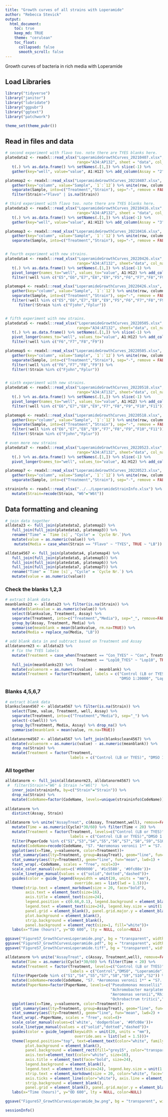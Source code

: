 ```yaml
---
title: "Growth curves of all strains with Loperamide"
author: "Rebecca Stevick"
output:
  html_document:
    toc: true
    keep_md: TRUE
    theme: "cerulean"
    toc_float:
      collapsed: false
      smooth_scroll: false
---
```


Growth curves of bacteria in rich media with Loperamide


## Load Libraries

```r

library("tidyverse")
library("janitor")
library("lubridate")
library("ggpubr")
library("ggtext")
library("patchwork")

theme_set(theme_pubr())
```


## Read in files and data

```r

# second experiment with flavo too. note there are TYES blanks here.
platedata2 <- readxl::read_xlsx("LoperamideGrowthCurves_20210407.xlsx", 
                                range="A34:AP132", sheet = "data", col_names = FALSE) %>% 
   t(.) %>% as.data.frame() %>% setNames(.[1,]) %>% slice(-1) %>% 
   gather(key="well", value="value", A1:H12) %>% add_column(Assay = "2")

platemap2 <- readxl::read_xlsx("LoperamideGrowthCurves_20210407.xlsx", sheet = "map") %>% 
   gather(key="column", value="Sample", `1`:`12`) %>% unite(row, column, col="well", sep="") %>% 
   separate(Sample, into=c("Treatment","Strain"), sep="-", remove = FALSE) %>% drop_na(Treatment) %>% 
   filter(Strain!="Flavo" | is.na(Strain))

# third experiment with flavo too. note there are TYES blanks here.
platedata3 <- readxl::read_xlsx("LoperamideGrowthCurves_20210416.xlsx", 
                                range="A34:AP132", sheet = "data", col_names = FALSE) %>% 
   t(.) %>% as.data.frame() %>% setNames(.[1,]) %>% slice(-1) %>% 
   gather(key="well", value="value", A1:H12) %>% add_column(Assay = "3")

platemap3 <- readxl::read_xlsx("LoperamideGrowthCurves_20210416.xlsx", sheet = "map") %>% 
   gather(key="column", value="Sample", `1`:`12`) %>% unite(row, column, col="well", sep="") %>% 
   separate(Sample, into=c("Treatment","Strain"), sep="-", remove = FALSE) %>% drop_na(Treatment)


# fourth experiment with new strains.
platedata4 <- readxl::read_xlsx("LoperamideGrowthCurves_20220426.xlsx", 
                                range="A34:AT132", sheet="data", col_names = FALSE) %>% 
   t(.) %>% as.data.frame() %>% setNames(.[1,]) %>% slice(-1) %>% 
   pivot_longer(names_to="well", values_to="value", A1:H12) %>% add_column(Assay = "4") %>% 
   filter(!well %in% c("E5","E6","E7","E8","E9","F5","F6","F7","F8","F9"))

platemap4 <- readxl::read_xlsx("LoperamideGrowthCurves_20220426.xlsx", sheet = "map") %>% 
   gather(key="column", value="Sample", `1`:`12`) %>% unite(row, column, col="well", sep="") %>% 
   separate(Sample, into=c("Treatment","Strain"), sep="-", remove = FALSE) %>% drop_na(Treatment) %>% 
   filter(!well %in% c("E5","E6","E7","E8","E9","F5","F6","F7","F8","F9")) %>% 
      filter(!Strain %in% c("Fjohn","Fplur"))


# fifth experiment with new strains.
platedata5 <- readxl::read_xlsx("LoperamideGrowthCurves_20220505.xlsx", 
                                range="A34:AT132", sheet="data", col_names = FALSE) %>% 
   t(.) %>% as.data.frame() %>% setNames(.[1,]) %>% slice(-1) %>% 
   pivot_longer(names_to="well", values_to="value", A1:H12) %>% add_column(Assay = "5") %>% 
   filter(!well %in% c("F6","F7","F8","F9"))

platemap5 <- readxl::read_xlsx("LoperamideGrowthCurves_20220505.xlsx", sheet = "map") %>% 
   gather(key="column", value="Sample", `1`:`12`) %>% unite(row, column, col="well", sep="") %>% 
   separate(Sample, into=c("Treatment","Strain"), sep="-", remove = FALSE) %>% drop_na(Treatment) %>% 
   filter(!well %in% c("F6","F7","F8","F9")) %>% 
   filter(!Strain %in% c("Fjohn","Fplur"))


# sixth experiment with new strains.
platedata6 <- readxl::read_xlsx("LoperamideGrowthCurves_20220518.xlsx", 
                                range="A34:AT132", sheet="data", col_names = FALSE) %>% 
   t(.) %>% as.data.frame() %>% setNames(.[1,]) %>% slice(-1) %>% 
   pivot_longer(names_to="well", values_to="value", A1:H12) %>% add_column(Assay = "6") %>% 
   filter(!well %in% c("E6","E7","E8","E9","F7","F8","F9","F10","F11"))

platemap6 <- readxl::read_xlsx("LoperamideGrowthCurves_20220518.xlsx", sheet = "map") %>% 
   gather(key="column", value="Sample", `1`:`12`) %>% unite(row, column, col="well", sep="") %>% 
   separate(Sample, into=c("Treatment","Strain"), sep="-", remove = FALSE) %>% drop_na(Treatment) %>% 
   filter(!well %in% c("E6","E7","E8","E9","F7","F8","F9","F10","F11")) %>% 
   filter(!Strain %in% c("Fjohn","Fplur"))

# even more new strains
platedata7 <- readxl::read_xlsx("LoperamideGrowthCurves_20220523.xlsx", 
                                range="A34:AT132", sheet="data", col_names = FALSE) %>% 
   t(.) %>% as.data.frame() %>% setNames(.[1,]) %>% slice(-1) %>% 
   pivot_longer(names_to="well", values_to="value", A1:H12) %>% add_column(Assay = "7")

platemap7 <- readxl::read_xlsx("LoperamideGrowthCurves_20220523.xlsx", sheet = "map") %>% 
   gather(key="column", value="Sample", `1`:`12`) %>% unite(row, column, col="well", sep="") %>% 
   separate(Sample, into=c("Treatment","Strain"), sep="-", remove = FALSE) %>% drop_na(Treatment)

straininfo <- readxl::read_xlsx("../../LoperamideStrainInfo.xlsx") %>% 
   mutate(Strain=recode(Strain, "W6"="W6t"))

```


## Data formatting and cleaning

```r
# join data together
alldata23 <- full_join(platedata2, platemap2) %>% 
   full_join(full_join(platedata3, platemap3)) %>% 
   rename("Time" = `Time [s]`, "Cycle" = `Cycle Nr.`)%>% 
   mutate(value = as.numeric(value)) %>% 
    mutate(Media = case_when(Strain == "Flavo" ~ "TYES", TRUE ~ "LB"))

alldata4567 <- full_join(platedata4, platemap4) %>% 
   full_join(full_join(platedata5, platemap5)) %>% 
   full_join(full_join(platedata6, platemap6)) %>%
   full_join(full_join(platedata7, platemap7)) %>%
   rename("Time" = `Time [s]`, "Cycle" = `Cycle Nr.`) %>% 
   mutate(value = as.numeric(value))

```

### Check the blanks 1,2,3

```r

# extract blank data
meanblanks23 <- alldata23 %>% filter(is.na(Strain)) %>% 
   mutate(blankvalue = as.numeric(value)) %>% 
   select(blankvalue, Treatment, Assay) %>% 
   separate(Treatment, into=c("Treatment","Media"), sep="_", remove=FALSE) %>% 
   group_by(Assay, Treatment, Media) %>% 
   summarise(meanblank = mean(blankvalue, rm.na=TRUE)) %>% 
   mutate(Media = replace_na(Media, "LB"))

# add blank data in and subtract based on Treatment and Assay
alldatanorm23 <- alldata23 %>% 
   # fix the TYES labels
   mutate(Treatment = case_when(Treatment == "Con_TYES" ~ "Con", Treatment == "DMSO_TYES" ~ "DMSO",
                                Treatment == "Lop10_TYES" ~ "Lop10", TRUE ~ Treatment)) %>% 
   full_join(meanblanks23) %>% 
   mutate(valuenorm = as.numeric(value) - meanblank) %>% 
   mutate(Treatment = factor(Treatment, labels = c("Control (LB or TYES)", 
                                                   "DMSO 1:20000", "Loperamide 10 mg/L")))
```


### Blanks 4,5,6,7
```r

# extract blank data
blanksclean4567 <- alldata4567 %>% filter(is.na(Strain)) %>% 
   select(Time, value, Treatment, well, Assay) %>% 
   separate(Treatment, into=c("Treatment","Media"), sep="_") %>%
   select(-c(well)) %>% 
   group_by(Treatment, Media, Assay) %>% drop_na() %>% 
   summarise(meanblank = mean(value, rm.na=TRUE))

alldatanorm4567 <- alldata4567 %>% left_join(blanksclean4567) %>% 
   mutate(valuenorm = as.numeric(value) - as.numeric(meanblank)) %>% 
   drop_na(Strain) %>% 
   mutate(Treatment = factor(Treatment, 
                             labels = c("Control (LB or TYES)", "DMSO 1:20000", "Loperamide 10 mg/L"))) 


```

### All together

```r

alldatanorm <- full_join(alldatanorm23, alldatanorm4567) %>% 
 #  filter(Strain!="W6" & Strain !="W6l")  %>% 
   inner_join(straininfo, by=c("Strain"="Strain")) %>% 
   drop_na(Strain) %>% 
   mutate(CodeName=factor(CodeName, levels=unique(straininfo$CodeName)))
   
alldatanorm %>% 
   distinct(Assay, Strain)

```


```r

alldatanorm %>% unite("AssayTreat", c(Assay, Treatment,well), remove=FALSE) %>% 
   mutate(Time = as.numeric(Cycle)*30/60) %>% filter(Time < 20) %>% 
   mutate(Treatment = factor(Treatment, levels=c("Control (LB or TYES)","DMSO 1:20000", "Loperamide 10 mg/L"),
                             labels = c("Control (LB or TYES)","DMSO 1:10000", "Loperamide 10 mg/L"))) %>% 
   filter(PaperCode %in% c("S1","S3","S4","S5","S6","S7","S8","S9","S10","S2")) %>% 
   mutate(CodeName=recode(CodeName, "S7. *Aeromonas veronii 1*" = "S7. *Aeromonas veronii*")) %>% 
   ggplot(aes(x=Time, y=valuenorm, color=Treatment))+
   stat_summary(aes(lty=Treatment, group=AssayTreat), geom="line", fun="mean", lwd=0.5, alpha=0.2) +
   stat_summary(aes(lty=Treatment), geom="line", fun="mean", lwd=1) +
   facet_wrap(.~CodeName, scales = "free", ncol=3)+
   scale_color_manual(values=c('#000000', '#1c5580', '#0fc08e'))+
   scale_linetype_manual(values = c("solid","dotted","dashed"))+
   guides(color = guide_legend(keywidth = unit(20, units = "mm"), 
                               override.aes = list(lwd = 1.5)))+
   theme(strip.text = element_markdown(size = 20, face="bold"), 
         axis.text = element_text(size=16), 
         axis.title = element_text(size=24), 
         legend.position = c(0.66,0.1), legend.background = element_blank(),
         legend.text = element_text(size=24), legend.key.size = unit(1.2, "cm"),
         panel.grid = element_blank(), panel.grid.major.y = element_blank(),
         plot.background = element_blank(),
         strip.background = element_blank(),
         panel.background = element_rect(size=1, fill="white"))+
   labs(x="Time (hours)", y="OD 600", lty = NULL, color=NULL)

ggsave("FigureS7_GrowthCurvesLoperamide.png", bg = "transparent", width = 15, height=12)
ggsave("FigureS7_GrowthCurvesLoperamide.pdf", bg = "transparent", width = 15, height=12)
ggsave("FigureS7_GrowthCurvesLoperamide.tiff", bg = "transparent", width = 15, height=12)

```

```r


alldatanorm %>% unite("AssayTreat", c(Assay, Treatment,well), remove=FALSE) %>% 
   mutate(Time = as.numeric(Cycle)*30/60) %>% filter(Time < 20) %>% 
   mutate(Treatment = factor(Treatment, levels=c("Control (LB or TYES)","DMSO 1:20000", "Loperamide 10 mg/L"),
                             labels = c("Control","DMSO", "Loperamide"))) %>% 
   filter(PaperCode %in% c("S1","S4","S5","S7","S8","S9","S10","S2")) %>% 
   mutate(CodeName=recode(CodeName, "S7. *Aeromonas veronii 1*" = "S7. *Aeromonas veronii*")) %>% 
   mutate(PaperName=factor(PaperName, levels=c("Pseudomonas mossellii","Variovorax gossypii",
                                               "Achromobacter marplatensis","Stenotrophomas maltophilia",
                                               "Aeromonas veronii","Rhizobium sp.",
                                               "Ochrobactrum tritici","Flavobacterium johnsoniae"))) %>% 
   ggplot(aes(x=Time, y=valuenorm, color=Treatment))+
   stat_summary(aes(lty=Treatment, group=AssayTreat), geom="line", fun="mean", lwd=0.5, alpha=0.4) +
   stat_summary(aes(lty=Treatment), geom="line", fun="mean", lwd=2) +
   facet_wrap(.~PaperName, scales = "free", ncol=4)+
   scale_color_manual(values=c('white', 'dodgerblue', '#0fc08e'))+
   scale_linetype_manual(values = c("solid","dotted","dashed"))+
   guides(color = guide_legend(keywidth = unit(20, units = "mm"), 
                               override.aes = list(lwd = 1.5)))+
   theme(legend.position="top", text=element_text(color="white", family="Avenir"),
         plot.background = element_blank(),
         panel.background = element_rect(fill="grey15", color="transparent"),
         axis.text=element_text(color="white", size=16),
         axis.title = element_text(face="bold", size=24),
         legend.background = element_blank(),
         legend.text = element_text(size=24), legend.key.size = unit(1.2, "cm"),
         strip.text = element_markdown(size = 20, color="white", face="italic"), 
         axis.ticks = element_line(color="white"), axis.line = element_line(color="white"),
         strip.background = element_blank(),
         panel.grid = element_blank(), panel.grid.major.y = element_blank())+
   labs(x="Time (hours)", y="OD 600", lty = NULL, color=NULL)

ggsave("FigureS7_GrowthCurvesLoperamide_bw.png", bg = "transparent", width = 18, height=7)


```

```r

sessionInfo()

```

